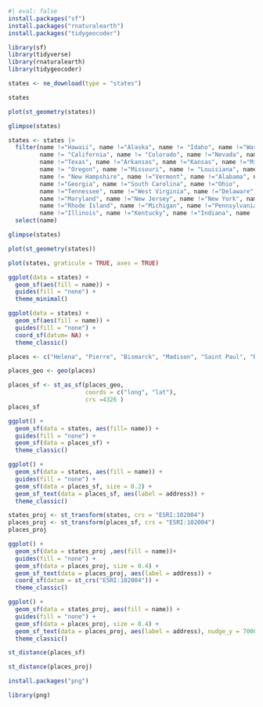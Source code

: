 

```r
#| eval: false
install.packages("sf")
install.packages("rnaturalearth")
install.packages("tidygeocoder")
```

```r
library(sf)
library(tidyverse)
library(rnaturalearth)
library(tidygeocoder)
```

```r
states <- ne_download(type = "states")

states

plot(st_geometry(states))

glimpse(states)

states <- states |>
  filter(name !="Hawaii", name !="Alaska", name != "Idaho", name !="Washington", name !="Arizona", 
         name != "California", name != "Colorado", name !="Nevada", name !="New Mexico", name !="Utah",
         name !="Texas", name !="Arkansas", name !="Kansas", name !="Mississippi", name !="Virginia", 
         name != "Oregon", name !="Missouri", name != "Louisiana", name !="Massachusetts",
         name != "New Hampshire", name !="Vermont", name !="Alabama", name !="Florida", 
         name !="Georgia", name !="South Carolina", name !="Ohio", 
         name !="Tennessee", name !="West Virginia", name !="Delaware", name !="District of Columbia", 
         name !="Maryland", name !="New Jersey", name !="New York", name !="Iowa", name !="Connecticut",
         name !="Rhode Island", name !="Michigan", name !="Pennsylvania", name !="Maine", 
         name !="Illinois", name !="Kentucky", name !="Indiana", name !="Oklahoma") |>
  select(name)

glimpse(states)

plot(st_geometry(states))
```

```r
plot(states, graticule = TRUE, axes = TRUE)

ggplot(data = states) +
  geom_sf(aes(fill = name)) +
  guides(fill = "none") +
  theme_minimal()

ggplot(data = states) + 
  geom_sf(aes(fill = name)) +
  guides(fill = "none") +
  coord_sf(datum= NA) +
  theme_classic()

```
```r
places <- c("Helena", "Pierre", "Bismarck", "Madison", "Saint Paul", "Raleigh", "Cheyenne", "Lincoln")

places_geo <- geo(places)

places_sf <- st_as_sf(places_geo, 
                      coords = c("long", "lat"), 
                      crs =4326 )
places_sf
```

```r
ggplot() +
  geom_sf(data = states, aes(fill= name)) +
  guides(fill = "none") +
  geom_sf(data = places_sf) +
  theme_classic()

ggplot() +
  geom_sf(data = states, aes(fill = name)) +
  guides(fill = "none") +
  geom_sf(data = places_sf, size = 0.2) +
  geom_sf_text(data = places_sf, aes(label = address)) +
  theme_classic()
```

```r
states_proj <- st_transform(states, crs = "ESRI:102004")
places_proj <- st_transform(places_sf, crs = "ESRI:102004")
places_proj

ggplot() +
  geom_sf(data = states_proj ,aes(fill = name))+
  guides(fill = "none") +
  geom_sf(data = places_proj, size = 0.4) +
  geom_sf_text(data = places_proj, aes(label = address)) +
  coord_sf(datum = st_crs("ESRI:102004")) +
  theme_classic()

ggplot() +
  geom_sf(data = states_proj, aes(fill = name)) +
  guides(fill = "none") +
  geom_sf(data = places_proj, size = 0.4) +
  geom_sf_text(data = places_proj, aes(label = address), nudge_y = 70000) +
  theme_classic()

st_distance(places_sf)

st_distance(places_proj)

```

```r
install.packages("png")
```
```r
library(png)

```

